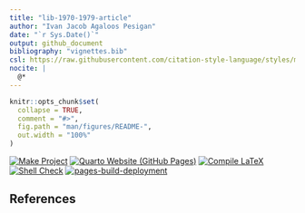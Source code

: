 ```yaml
---
title: "lib-1970-1979-article"
author: "Ivan Jacob Agaloos Pesigan"
date: "`r Sys.Date()`"
output: github_document
bibliography: "vignettes.bib"
csl: https://raw.githubusercontent.com/citation-style-language/styles/master/apa.csl
nocite: |
  @*
---
```


<!-- README.md is generated from .setup/readme/README.Rmd. Please edit that file -->

```r
knitr::opts_chunk$set(
  collapse = TRUE,
  comment = "#>",
  fig.path = "man/figures/README-",
  out.width = "100%"
)
```

<!-- badges: start -->
[![Make Project](https://github.com/ijapesigan/lib-1970-1979-article/actions/workflows/make.yml/badge.svg)](https://github.com/ijapesigan/lib-1970-1979-article/actions/workflows/make.yml)
[![Quarto Website (GitHub Pages)](https://github.com/ijapesigan/lib-1970-1979-article/actions/workflows/quarto-gh-pages.yml/badge.svg)](https://github.com/ijapesigan/lib-1970-1979-article/actions/workflows/quarto-gh-pages.yml)
[![Compile LaTeX](https://github.com/ijapesigan/lib-1970-1979-article/actions/workflows/latex.yml/badge.svg)](https://github.com/ijapesigan/lib-1970-1979-article/actions/workflows/latex.yml)
[![Shell Check](https://github.com/ijapesigan/lib-1970-1979-article/actions/workflows/shellcheck.yml/badge.svg)](https://github.com/ijapesigan/lib-1970-1979-article/actions/workflows/shellcheck.yml)
[![pages-build-deployment](https://github.com/ijapesigan/lib-1970-1979-article/actions/workflows/pages/pages-build-deployment/badge.svg)](https://github.com/ijapesigan/lib-1970-1979-article/actions/workflows/pages/pages-build-deployment)
<!-- badges: end -->

## References
